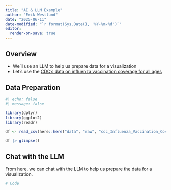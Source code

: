 ```yaml
---
title: "AI & LLM Example"
author: "Erik Westlund"
date: "2025-06-11"
date-modified: "`r format(Sys.Date(), '%Y-%m-%d')`"
editor:
  render-on-save: true
---
```


## Overview

* We'll use an LLM to help us prepare data for a visualization
* Let's use the [CDC's data on influenza vaccination coverage for all ages](https://data.cdc.gov/Flu-Vaccinations/Influenza-Vaccination-Coverage-for-All-Ages-6-Mont/vh55-3he6/about_data)

## Data Preparation

```r
#| echo: false
#| message: false

library(dplyr)
library(ggplot2)
library(readr)
```


```r
df <- read_csv(here::here("data", "raw", "cdc_Influenza_Vaccination_Coverage_for_All_Ages__6__Months__20250610.csv"))

df |> glimpse()
```

## Chat with the LLM

From here, we can chat with the LLM to help us prepare the data for a visualization.

```r

# Code

```